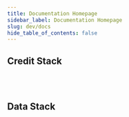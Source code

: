 ```yaml
---
title: Documentation Homepage
sidebar_label: Documentation Homepage
slug: dev/docs
hide_table_of_contents: false
---
```



## Credit Stack

<div class="row">


<div class="col">
  <RedisCard
    title="Credit Infrastructure"
    img="/img/Developers_Docs.svg"
    description="Embed fully digital credit programs in your platforms with just a few lines of code."
    page="/embedded-finance/"
  />
</div>

<div class="col">
<br></br>
</div>
</div>

## Data Stack

<div class="row">

<div class="col">
  <RedisCard
    title="DeviceConnect"
    img="/img/2-Device Connect.svg"
    description="Get access to enriched Device Data of customers to build lending and wealth management apps"
    page="/device-connect/"
  />
</div>

<div class="col">
    <RedisCard
    title="BankConnect"
    img="/img/icon-Bank Connect.svg"
    description="Get access to enriched transaction data of customers using bank statements uploaded manually or via Net Banking"
    page="/bank-connect/"
  />
</div>


</div>



